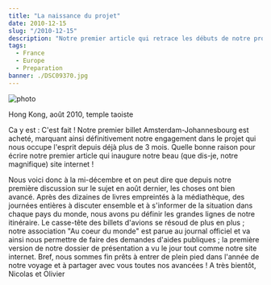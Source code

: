 ```yaml
---
title: "La naissance du projet"
date: 2010-12-15
slug: "/2010-12-15"
description: "Notre premier article qui retrace les débuts de notre projet"
tags:
  - France
  - Europe
  - Preparation
banner: ./DSC09370.jpg
---
```


![photo](./DSC09370.jpg)

<div class="img-caption">Hong Kong, août 2010, temple taoiste</div>

Ca y est : C'est fait ! Notre premier billet Amsterdam-Johannesbourg est acheté, marquant ainsi définitivement notre engagement dans le projet qui nous occupe l'esprit depuis déjà plus de 3 mois. Quelle bonne raison pour écrire notre premier article qui inaugure notre beau (que dis-je, notre magnifique) site internet !

Nous voici donc à la mi-décembre et on peut dire que depuis notre première discussion sur le sujet en août dernier, les choses ont bien avancé. Après des dizaines de livres empreintés à la médiathèque, des journées entières à discuter ensemble et à s'informer de la situation dans chaque pays du monde, nous avons pu définir les grandes lignes de notre itinéraire. Le casse-tête des billets d'avions se résoud de plus en plus ; notre association "Au coeur du monde" est parue au journal officiel et va ainsi nous permettre de faire des demandes d'aides publiques ; la première version de notre dossier de présentation a vu le jour tout comme notre site internet. Bref, nous sommes fin prêts à entrer de plein pied dans l'année de notre voyage et à partager avec vous toutes nos avancées ! A très bientôt, Nicolas et Olivier
